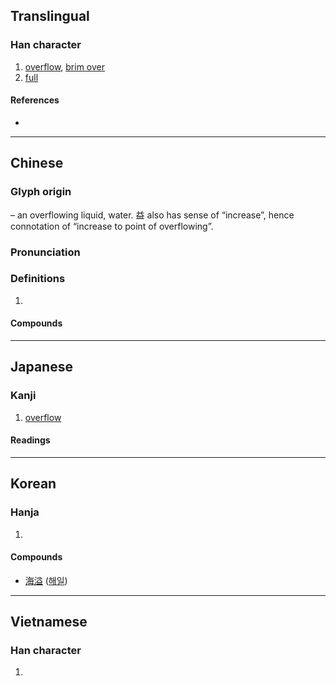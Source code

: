{{character info/new}}
==Translingual==

===Han character===
{{Han char|rn=85|rad=水|as=10|sn=13|four=38117|canj=ETCT|ids=⿰氵益}}

# [[overflow]], [[brim over]]
# [[full]]

====References====
* {{Han ref|kx=0640.060|dkj=17951|dj=1047.040|hdz=31707.050|uh=6EA2|ud=28322|bh=B7B8|bd=47032}}

----

==Chinese==
{{zh-forms}}

===Glyph origin===
{{Han etym}}
{{Han compound|水|alt1=氵|t1=water|益|ls=psc|c1=s|c2=p}} – an overflowing liquid, water. 益 also has sense of “increase”, hence connotation of “increase to point of overflowing”.

===Pronunciation===
{{zh-pron
|m=yì
|c=jat6
|mn=ioh/qz:iak/tw,xm,zz:ek
|mn_note=ioh - vernacular; iak/ek - literary
|mc=y
|oc=y
|cat=v,a
}}

===Definitions===
{{zh-hanzi}}

# {{rfdef|zh}}

====Compounds====
{{zh-der|充溢|名溢縹囊|天才橫溢|情溢於表|排洪溢道|掩惡溢美|橫溢|泛溢|洋溢|流溢|海不波溢|湓溢|溢價|溢惡|溢收|溢於言表|溢泌|溢波|溢洪道|溢流|溢滿|溢目|溢美|溢血|溢譽|溢額|滿溢|滿而不溢|漫溢|盈溢|腦溢血|衍溢|車馬駢溢|醜聲四溢|闐溢|飄溢|香氣四溢}}

----

==Japanese==

===Kanji===
{{ja-kanji|grade=|rs=水10}}

# [[overflow]]

====Readings====
{{ja-readings
|on=いつ
|kun=あふ-れる, み-ちる
}}

----

==Korean==

===Hanja===
{{ko-hanja|hangeul=[[일]]|eumhun=|rv=il|mr=il|y=il}}

# {{defn|lang=ko|sort=水10}}

====Compounds====
* [[海溢]] ([[해일]])

----

==Vietnamese==

===Han character===
{{vi-hantu|[[dật]], [[ải]]|rs=水10}}

# {{defn|lang=vi|sort=水10}}